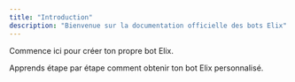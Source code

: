 ```yaml
---
title: "Introduction"
description: "Bienvenue sur la documentation officielle des bots Elix"
---
```


<Card title="Obtient un bot" icon="rocket" iconType="regular" color="#60c7e9" horizontal href="/obtenir-un-bot">
  Commence ici pour créer ton propre bot Elix.
</Card>

<p style={{ marginTop:"10px",fontSize:"16px" }}>
Apprends étape par étape comment obtenir ton bot Elix personnalisé.

</p>